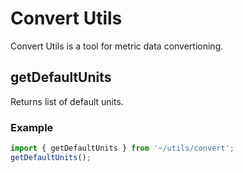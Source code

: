 <Meta title="Utils/Convert/getDefaultUnits" />

# Convert Utils

Convert Utils is a tool for metric data convertioning.

## getDefaultUnits

Returns list of default units.

### Example

```javascript
import { getDefaultUnits } from '~/utils/convert';
getDefaultUnits();
```

